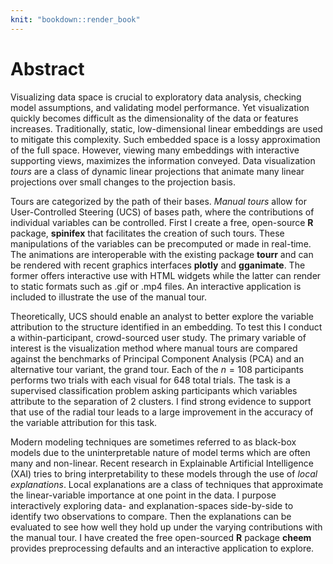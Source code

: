 ```yaml
---
knit: "bookdown::render_book"
---
```


# Abstract {-}

Visualizing data space is crucial to exploratory data analysis, checking model assumptions, and validating model performance. Yet visualization quickly becomes difficult as the dimensionality of the data or features increases. Traditionally, static, low-dimensional linear embeddings are used to mitigate this complexity. Such embedded space is a lossy approximation of the full space. However, viewing many embeddings with interactive supporting views, maximizes the information conveyed. Data visualization _tours_ are a class of dynamic linear projections that animate many linear projections over small changes to the projection basis.

Tours are categorized by the path of their bases. _Manual tours_ allow for User-Controlled Steering (UCS) of bases path, where the contributions of individual variables can be controlled. First I create a free, open-source __R__ package, __spinifex__ that facilitates the creation of such tours. These manipulations of the variables can be precomputed or made in real-time. The animations are interoperable with the existing package __tourr__ and can be rendered with recent graphics interfaces __plotly__ and __gganimate__. The former offers interactive use with HTML widgets while the latter can render to static formats such as .gif or .mp4 files. An interactive application is included to illustrate the use of the manual tour.

Theoretically, UCS should enable an analyst to better explore the variable attribution to the structure identified in an embedding. To test this I conduct a within-participant, crowd-sourced user study. The primary variable of interest is the visualization method where manual tours are compared against the benchmarks of Principal Component Analysis (PCA) and an alternative tour variant, the grand tour. Each of the $n=108$ participants performs two trials with each visual for 648 total trials. The task is a supervised classification problem asking participants which variables attribute to the separation of 2 clusters. I find strong evidence to support that use of the radial tour leads to a large improvement in the accuracy of the variable attribution for this task.

Modern modeling techniques are sometimes referred to as black-box models due to the uninterpretable nature of model terms which are often many and non-linear. Recent research in Explainable Artificial Intelligence (XAI) tries to bring interpretability to these models through the use of _local explanations_. Local explanations are a class of techniques that approximate the linear-variable importance at one point in the data. I purpose interactively exploring data- and explanation-spaces side-by-side to identify two observations to compare. Then the explanations can be evaluated to see how well they hold up under the varying contributions with the manual tour. I have created the free open-sourced __R__ package __cheem__ provides preprocessing defaults and an interactive application to explore.

<!-- 
The following line is required to re-set page numbering after preliminary material. Do not remove
-->
\clearpage\pagenumbering{arabic}\setcounter{page}{0}
